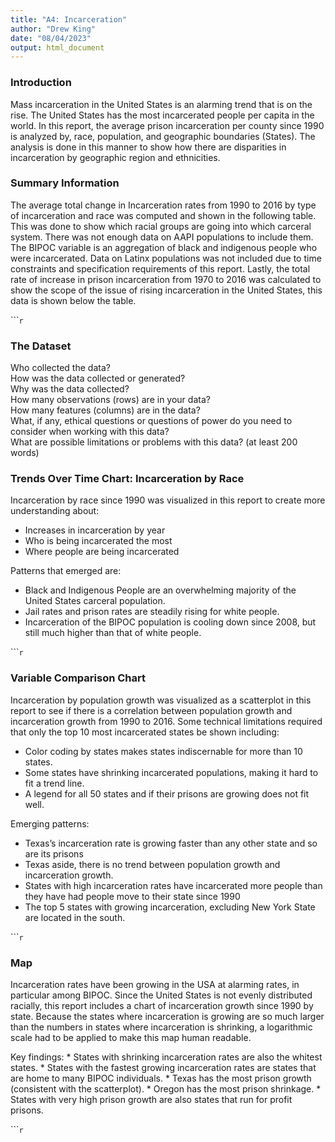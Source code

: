 ```yaml
---
title: "A4: Incarceration"
author: "Drew King"
date: "08/04/2023"
output: html_document
---
```


### Introduction

Mass incarceration in the United States is an alarming trend that is on the rise. The United States has the most incarcerated people per capita in the world. In this report, the average prison incarceration per county since 1990 is analyzed by, race, population, and geographic boundaries (States). The analysis is done in this manner to show how there are disparities in incarceration by geographic region and ethnicities.

### Summary Information

The average total change in Incarceration rates from 1990 to 2016 by type of incarceration and race was computed and shown in the following table. This was done to show which racial groups are going into which carceral system. There was not enough data on AAPI populations to include them. The BIPOC variable is an aggregation of black and indigenous people who were incarcerated. Data on Latinx populations was not included due to time constraints and specification requirements of this report. Lastly, the total rate of increase in prison incarceration from 1970 to 2016 was calculated to show the scope of the issue of rising incarceration in the United States, this data is shown below the table.

``````r
```

### The Dataset

Who collected the data?  
How was the data collected or generated?  
Why was the data collected?  
How many observations (rows) are in your data?  
How many features (columns) are in the data?  
What, if any, ethical questions or questions of power do you need to consider when working with this data?  
What are possible limitations or problems with this data?   (at least 200 words)


### Trends Over Time Chart: Incarceration by Race

Incarceration by race since 1990 was visualized in this report to create more understanding about:

* Increases in incarceration by year
* Who is being incarcerated the most
* Where people are being incarcerated

Patterns that emerged are:

* Black and Indigenous People are an overwhelming majority of the United States carceral population.
* Jail rates and prison rates are steadily rising for white people.
* Incarceration of the BIPOC population is cooling down since 2008, but still much higher than that of white people.

``````r
```

### Variable Comparison Chart

Incarceration by population growth was visualized as a scatterplot in this report to see if there is a correlation between population growth and incarceration growth from 1990 to 2016. Some technical limitations required that only the top 10 most incarcerated states be shown including:

* Color coding by states makes states indiscernable for more than 10 states.
* Some states have shrinking incarcerated populations, making it hard to fit a trend line.
* A legend for all 50 states and if their prisons are growing does not fit well.

Emerging patterns:

* Texas's incarceration rate is growing faster than any other state and so are its prisons
* Texas aside, there is no trend between population growth and incarceration growth.
* States with high incarceration rates have incarcerated more people than they have had people move to their state since 1990
* The top 5 states with growing incarceration, excluding New York State are located in the south.

``````r
```

### Map

Incarceration rates have been growing in the USA at alarming rates, in particular among BIPOC. Since the United States is not evenly distributed racially, this report includes a chart of incarceration growth since 1990 by state. Because the states where incarceration is growing are so much larger than the numbers in states where incarceration is shrinking, a logarithmic scale had to be applied to make this map human readable.

Key findings:
* States with shrinking incarceration rates are also the whitest states.
* States with the fastest growing incarceration rates are states that are home to many BIPOC individuals.
* Texas has the most prison growth (consistent with the scatterplot).
* Oregon has the most prison shrinkage.
* States with very high prison growth are also states that run for profit prisons.

``````r
```

